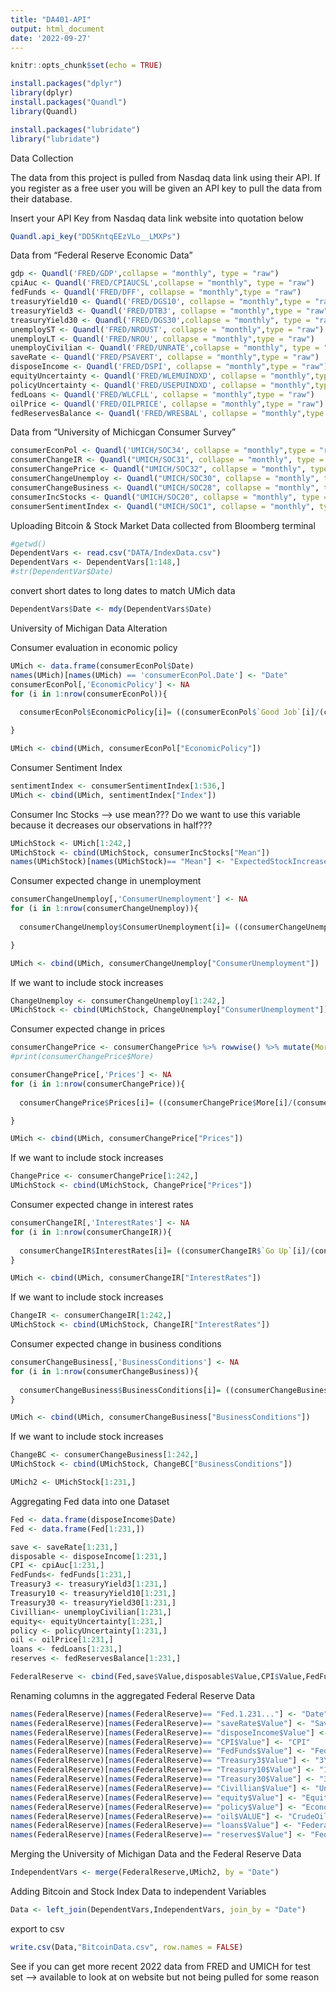 ```yaml
---
title: "DA401-API"
output: html_document
date: '2022-09-27'
---
```


```r
knitr::opts_chunk$set(echo = TRUE)
```

```r
install.packages("dplyr")
library(dplyr)
install.packages("Quandl")
library(Quandl)

```
```r
install.packages("lubridate")
library("lubridate")
```

Data Collection

The data from this project is pulled from Nasdaq data link using their API. If you register as a free user you will be given an API key to pull the data from their database.

Insert your API Key from Nasdaq data link website into quotation below
```r
Quandl.api_key("DD5KntqEEzVLo__LMXPs")
```

Data from "Federal Reserve Economic Data"
```r
gdp <- Quandl('FRED/GDP',collapse = "monthly", type = "raw")
cpiAuc <- Quandl('FRED/CPIAUCSL',collapse = "monthly", type = "raw")
fedFunds <- Quandl('FRED/DFF', collapse = "monthly",type = "raw")
treasuryYield10 <- Quandl('FRED/DGS10', collapse = "monthly",type = "raw")
treasuryYield3 <- Quandl('FRED/DTB3', collapse = "monthly",type = "raw")
treasuryYield30 <- Quandl('FRED/DGS30',collapse = "monthly", type = "raw")
unemployST <- Quandl('FRED/NROUST', collapse = "monthly",type = "raw")
unemployLT <- Quandl('FRED/NROU', collapse = "monthly",type = "raw")
unemployCivilian <- Quandl('FRED/UNRATE',collapse = "monthly", type = "raw")
saveRate <- Quandl('FRED/PSAVERT', collapse = "monthly",type = "raw")
disposeIncome <- Quandl('FRED/DSPI', collapse = "monthly",type = "raw")
equityUncertainty <- Quandl('FRED/WLEMUINDXD', collapse = "monthly",type = "raw")
policyUncertainty <- Quandl('FRED/USEPUINDXD', collapse = "monthly",type = "raw")
fedLoans <- Quandl('FRED/WLCFLL', collapse = "monthly",type = "raw")
oilPrice <- Quandl('FRED/OILPRICE', collapse = "monthly",type = "raw")
fedReservesBalance <- Quandl('FRED/WRESBAL', collapse = "monthly",type = "raw")

```

Data from "University of Michicgan Consumer Survey"
```r
consumerEconPol <- Quandl('UMICH/SOC34', collapse = "monthly",type = "raw")
consumerChangeIR <- Quandl("UMICH/SOC31", collapse = "monthly", type = "raw")
consumerChangePrice <- Quandl("UMICH/SOC32", collapse = "monthly", type = "raw")
consumerChangeUnemploy <- Quandl("UMICH/SOC30", collapse = "monthly", type = "raw")
consumerChangeBusiness <- Quandl("UMICH/SOC28", collapse = "monthly", type = "raw")
consumerIncStocks <- Quandl("UMICH/SOC20", collapse = "monthly", type = "raw")
consumerSentimentIndex <- Quandl("UMICH/SOC1", collapse = "monthly", type = "raw")
```

Uploading Bitcoin & Stock Market Data collected from Bloomberg terminal
```r
#getwd()
DependentVars <- read.csv("DATA/IndexData.csv")
DependentVars <- DependentVars[1:148,]
#str(DependentVar$Date)
```

convert short dates to long dates to match UMich data
```r
DependentVars$Date <- mdy(DependentVars$Date)
```

University of Michigan Data Alteration

Consumer evaluation in economic policy
```r
UMich <- data.frame(consumerEconPol$Date)
names(UMich)[names(UMich) == 'consumerEconPol.Date'] <- "Date"
consumerEconPol[,'EconomicPolicy'] <- NA
for (i in 1:nrow(consumerEconPol)){
  
  consumerEconPol$EconomicPolicy[i]= ((consumerEconPol$`Good Job`[i]/(consumerEconPol$`Good Job`[i]+consumerEconPol$`Fair Job`[i]+consumerEconPol$`Poor Job`[i])*3))+((consumerEconPol$`Fair Job`[i]/(consumerEconPol$`Good Job`[i]+consumerEconPol$`Fair Job`[i]+consumerEconPol$`Poor Job`[i]))*2)+((consumerEconPol$`Poor Job`[i]/(consumerEconPol$`Good Job`[i]+consumerEconPol$`Fair Job`[i]+consumerEconPol$`Poor Job`[i]))*1)

}
```

```r
UMich <- cbind(UMich, consumerEconPol["EconomicPolicy"])
```

Consumer Sentiment Index

```r
sentimentIndex <- consumerSentimentIndex[1:536,]
UMich <- cbind(UMich, sentimentIndex["Index"])
```

Consumer Inc Stocks --> use mean???
Do we want to use this variable because it decreases our observations in half???

```r
UMichStock <- UMich[1:242,]
UMichStock <- cbind(UMichStock, consumerIncStocks["Mean"])
names(UMichStock)[names(UMichStock)== "Mean"] <- "ExpectedStockIncrease"
```

Consumer expected change in unemployment

```r
consumerChangeUnemploy[,'ConsumerUnemployment'] <- NA
for (i in 1:nrow(consumerChangeUnemploy)){
  
  consumerChangeUnemploy$ConsumerUnemployment[i]= ((consumerChangeUnemploy$More[i]/(consumerChangeUnemploy$More[i]+consumerChangeUnemploy$Less[i]+consumerChangeUnemploy$Same[i])*3))+((consumerChangeUnemploy$Same[i]/(consumerChangeUnemploy$More[i]+consumerChangeUnemploy$Less[i]+consumerChangeUnemploy$Same[i]))*2)+((consumerChangeUnemploy$Less[i]/(consumerChangeUnemploy$More[i]+consumerChangeUnemploy$Less[i]+consumerChangeUnemploy$Same[i]))*1)

}

UMich <- cbind(UMich, consumerChangeUnemploy["ConsumerUnemployment"])
```

If we want to include stock increases
```r
ChangeUnemploy <- consumerChangeUnemploy[1:242,]
UMichStock <- cbind(UMichStock, ChangeUnemploy["ConsumerUnemployment"])
```

Consumer expected change in prices

```r
consumerChangePrice <- consumerChangePrice %>% rowwise() %>% mutate(More = sum(c_across(`Up by 1-2%`:`Up; DK how much`)))
#print(consumerChangePrice$More)
```

```r
consumerChangePrice[,'Prices'] <- NA
for (i in 1:nrow(consumerChangePrice)){
  
  consumerChangePrice$Prices[i]= ((consumerChangePrice$More[i]/(consumerChangePrice$More[i]+consumerChangePrice$Down[i]+consumerChangePrice$Same[i])*3))+((consumerChangePrice$Same[i]/(consumerChangePrice$More[i]+consumerChangePrice$Down[i]+consumerChangePrice$Same[i]))*2)+((consumerChangePrice$Down[i]/(consumerChangePrice$More[i]+consumerChangePrice$Down[i]+consumerChangePrice$Same[i]))*1)

}

UMich <- cbind(UMich, consumerChangePrice["Prices"])
```

If we want to include stock increases
```r
ChangePrice <- consumerChangePrice[1:242,]
UMichStock <- cbind(UMichStock, ChangePrice["Prices"])
```

Consumer expected change in interest rates

```r
consumerChangeIR[,'InterestRates'] <- NA
for (i in 1:nrow(consumerChangeIR)){
  
  consumerChangeIR$InterestRates[i]= ((consumerChangeIR$`Go Up`[i]/(consumerChangeIR$`Go Up`[i]+consumerChangeIR$`Go Down`[i]+consumerChangeIR$`Stay the Same`[i])*3))+((consumerChangeIR$`Stay the Same`[i]/(consumerChangeIR$`Go Up`[i]+consumerChangeIR$`Go Down`[i]+consumerChangeIR$`Stay the Same`[i]))*2)+((consumerChangeIR$`Go Down`[i]/(consumerChangeIR$`Go Up`[i]+consumerChangeIR$`Go Down`[i]+consumerChangeIR$`Stay the Same`[i]))*1)
}

UMich <- cbind(UMich, consumerChangeIR["InterestRates"])
```

If we want to include stock increases
```r
ChangeIR <- consumerChangeIR[1:242,]
UMichStock <- cbind(UMichStock, ChangeIR["InterestRates"])
```

Consumer expected change in business conditions

```r
consumerChangeBusiness[,'BusinessConditions'] <- NA
for (i in 1:nrow(consumerChangeBusiness)){
  
  consumerChangeBusiness$BusinessConditions[i]= ((consumerChangeBusiness$`Good Times`[i]/(consumerChangeBusiness$`Good Times`[i]+consumerChangeBusiness$`Bad Times`[i]+consumerChangeBusiness$Uncertain[i])*3))+((consumerChangeBusiness$Uncertain[i]/(consumerChangeBusiness$`Good Times`[i]+consumerChangeBusiness$`Bad Times`[i]+consumerChangeBusiness$Uncertain[i]))*2)+((consumerChangeBusiness$`Bad Times`[i]/(consumerChangeBusiness$`Good Times`[i]+consumerChangeBusiness$`Bad Times`[i]+consumerChangeBusiness$Uncertain[i]))*1)
}

UMich <- cbind(UMich, consumerChangeBusiness["BusinessConditions"])
```

If we want to include stock increases
```r
ChangeBC <- consumerChangeBusiness[1:242,]
UMichStock <- cbind(UMichStock, ChangeBC["BusinessConditions"])
```

```r
UMich2 <- UMichStock[1:231,]
```

Aggregating Fed data into one Dataset
```r

Fed <- data.frame(disposeIncome$Date)
Fed <- data.frame(Fed[1:231,])

save <- saveRate[1:231,]
disposable <- disposeIncome[1:231,]
CPI <- cpiAuc[1:231,]
FedFunds<- fedFunds[1:231,]
Treasury3 <- treasuryYield3[1:231,]
Treasury10 <- treasuryYield10[1:231,]
Treasury30 <- treasuryYield30[1:231,]
Civillian<- unemployCivilian[1:231,]
equity<- equityUncertainty[1:231,]
policy <- policyUncertainty[1:231,]
oil <- oilPrice[1:231,]
loans <- fedLoans[1:231,]
reserves <- fedReservesBalance[1:231,]

FederalReserve <- cbind(Fed,save$Value,disposable$Value,CPI$Value,FedFunds$Value,Treasury3$Value,Treasury10$Value, Treasury30$Value, Civillian$Value, equity$Value, policy$Value, oil$VALUE, loans$Value,reserves$Value)

```


Renaming columns in the aggregated Federal Reserve Data
```r
names(FederalReserve)[names(FederalReserve)== "Fed.1.231..."] <- "Date"
names(FederalReserve)[names(FederalReserve)== "saveRate$Value"] <- "SavingsRate"
names(FederalReserve)[names(FederalReserve)== "disposeIncome$Value"] <- "DisposableIncome"
names(FederalReserve)[names(FederalReserve)== "CPI$Value"] <- "CPI"
names(FederalReserve)[names(FederalReserve)== "FedFunds$Value"] <- "FederalFundsRate"
names(FederalReserve)[names(FederalReserve)== "Treasury3$Value"] <- "3YrTreasuryYield"
names(FederalReserve)[names(FederalReserve)== "Treasury10$Value"] <- "10YrTreasuryYield"
names(FederalReserve)[names(FederalReserve)== "Treasury30$Value"] <- "30YrTreasuryYield"
names(FederalReserve)[names(FederalReserve)== "Civillian$Value"] <- "Unemployment"
names(FederalReserve)[names(FederalReserve)== "equity$Value"] <- "EquityMktUncertainty"
names(FederalReserve)[names(FederalReserve)== "policy$Value"] <- "EconomicPolicyUncertainty"
names(FederalReserve)[names(FederalReserve)== "oil$VALUE"] <- "CrudeOilPrice"
names(FederalReserve)[names(FederalReserve)== "loans$Value"] <- "FederalReserveLoans"
names(FederalReserve)[names(FederalReserve)== "reserves$Value"] <- "FedReservesOnHand"

```

Merging the University of Michigan Data and the Federal Reserve Data
```r
IndependentVars <- merge(FederalReserve,UMich2, by = "Date")
```

Adding Bitcoin and Stock Index Data to independent Variables
```r
Data <- left_join(DependentVars,IndependentVars, join_by = "Date")
```

export to csv
```r
write.csv(Data,"BitcoinData.csv", row.names = FALSE)

```

See if you can get more recent 2022 data from FRED and UMICH for test set
--> available to look at on website but not being pulled for some reason



